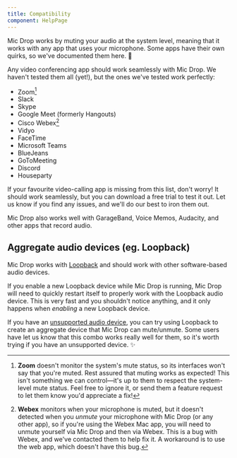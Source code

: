 ```yaml
---
title: Compatibility
component: HelpPage
---
```




<Panel>

Mic Drop works by muting your audio at the system level, meaning that it works with any app that uses your microphone. Some apps have their own quirks, so we've documented them here. 🙂

Any video conferencing app should work seamlessly with Mic Drop. We haven't tested them all (yet!), but the ones we've tested work perfectly:

- Zoom[^1]
- Slack
- Skype
- Google Meet (formerly Hangouts)
- Cisco Webex[^2]
- Vidyo
- FaceTime
- Microsoft Teams
- BlueJeans
- GoToMeeting
- Discord
- Houseparty

If your favourite video-calling app is missing from this list, don't worry! It should work seamlessly, but you can <DownloadLink source="compatibility-page">download a free trial</DownloadLink> to test it out. Let us know if you find any issues, and we'll do our best to iron them out.

Mic Drop also works well with GarageBand, Voice Memos, Audacity, and other apps that record audio.

## Aggregate audio devices (eg. Loopback)

Mic Drop works with [Loopback](https://rogueamoeba.com/loopback/) and should work with other software-based audio devices.

If you enable a new Loopback device while Mic Drop is running, Mic Drop will need to quickly restart itself to properly work with the Loopback audio device. This is very fast and you shouldn't notice anything, and it only happens when _enabling_ a new Loopback device.

If you have an [unsupported audio device](/help/hardware-issues), you can try using Loopback to create an aggregate device that Mic Drop can mute/unmute. Some users have let us know that this combo works really well for them, so it's worth trying if you have an unsupported device. ✨

[^1]: **Zoom** doesn't monitor the system's mute status, so its interfaces won't say that you're muted. Rest assured that muting works as expected! This isn't something we can control—it's up to them to respect the system-level mute status. Feel free to ignore it, or send them a feature request to let them know you'd appreciate a fix!

[^2]: **Webex** monitors when your microphone is muted, but it doesn't detected when you _unmute_ your microphone with Mic Drop (or any other app), so if you're using the Webex Mac app, you will need to unmute yourself via Mic Drop and then via Webex. This is a bug with Webex, and we've contacted them to help fix it. A workaround is to use the web app, which doesn't have this bug.

</Panel>
